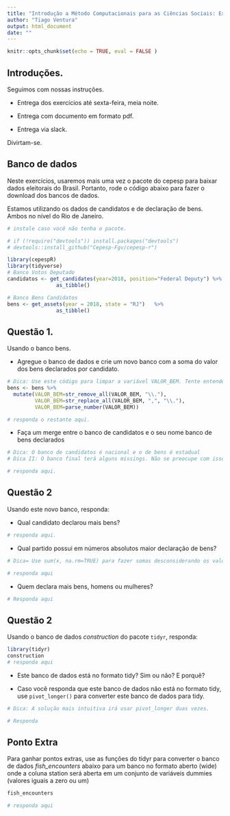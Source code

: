 ```yaml
---
title: "Introdução a Método Computacionais para as Ciências Sociais: Exercício 4"
author: "Tiago Ventura"
output: html_document
date: ""
---
```


```r
knitr::opts_chunk$set(echo = TRUE, eval = FALSE )
```

## Introduções. 
  
Seguimos com nossas instruções. 

- Entrega dos exercícios até sexta-feira, meia noite. 

- Entrega com documento em formato pdf. 

- Entrega via slack. 

Divirtam-se. 

## Banco de dados

Neste exercícios, usaremos mais uma vez o pacote do cepesp para baixar dados eleitorais do Brasil. Portanto, rode o código abaixo para fazer o download dos bancos de dados. 

Estamos utilizando os dados de candidatos e de declaração de bens. Ambos no nível do Rio de Janeiro.

```r
# instale caso você não tenha o pacote. 

# if (!require("devtools")) install.packages("devtools")
# devtools::install_github("Cepesp-Fgv/cepesp-r")

library(cepespR)
library(tidyverse)
# Banco Votos Deputado
candidatos <- get_candidates(year=2018, position="Federal Deputy") %>% 
                as_tibble()

# Banco Bens Candidatos
bens <- get_assets(year = 2018, state = "RJ")   %>%
                as_tibble()
```

## Questão 1.

Usando o banco bens. 

- Agregue o banco de dados e crie um novo banco com a soma do valor dos bens declarados por candidato.

```r
# Dica: Use este código para limpar a variável VALOR_BEM. Tente entender o que estou fazendo neste código. 
bens <- bens %>%
  mutate(VALOR_BEM=str_remove_all(VALOR_BEM, "\\."), 
         VALOR_BEM=str_replace_all(VALOR_BEM, ",", "\\."), 
         VALOR_BEM=parse_number(VALOR_BEM)) 

# responda o restante aqui.

```

- Faça um merge entre o banco de candidatos e o seu nome banco de bens declarados

```r
# Dica: O banco de candidatos é nacional e o de bens é estadual
# Dica II: O banco final terá alguns missings. Não se preocupe com isso. 

# responda aqui.

```

## Questão 2

Usando este novo banco, responda:

- Qual candidato declarou mais bens?

```r
# responda aqui.

```

- Qual partido possui em números absolutos maior declaração de bens?

```r
# Dica= Use sum(x, na.rm=TRUE) para fazer somas desconsiderando os valores missings

# responda aqui
```


- Quem declara mais bens, homens ou mulheres?
```r
# Responda aqui
```


## Questão 2

Usando o banco de dados *construction* do pacote `tidyr`, responda:

```r
library(tidyr)
construction
# responda aqui
```

- Este banco de dados está no formato tidy? Sim ou não? E porquê?

- Caso você responda que este banco de dados não está no formato tidy, use `pivot_longer()` para converter este banco de dados para tidy. 

```r

# Dica: A solução mais intuitiva irá usar pivot_longer duas vezes. 

# Responda


```

## Ponto Extra

Para ganhar pontos extras, use as funções do tidyr para converter o banco de dados *fish_encounters* abaixo para um banco no formato aberto (wide) onde a coluna station será aberta em um conjunto de variáveis dummies (valores iguais a zero ou um)

```r
fish_encounters

# responda aqui

```
